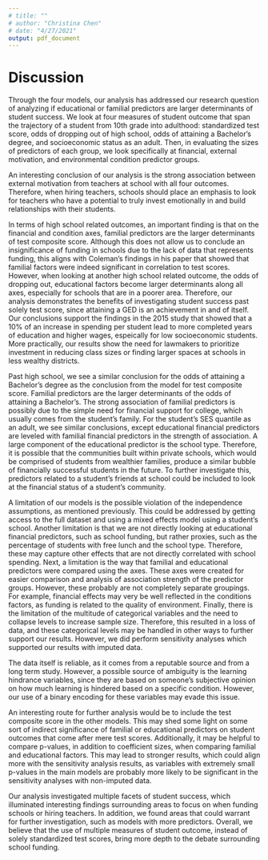 ```yaml
---
# title: ""
# author: "Christina Chen"
# date: "4/27/2021"
output: pdf_document
---
```


# Discussion
Through the four models, our analysis has addressed our research question of analyzing if educational or familial predictors are larger determinants of student success. We look at four measures of student outcome that span the trajectory of a student from 10th grade into adulthood: standardized test score, odds of dropping out of high school, odds of attaining a Bachelor's degree, and socioeconomic status as an adult. Then, in evaluating the sizes of predictors of each group, we look specifically at financial, external motivation, and environmental condition predictor groups.

An interesting conclusion of our analysis is the strong association between external motivation from teachers at school with all four outcomes. Therefore, when hiring teachers, schools should place an emphasis to look for teachers who have a potential to truly invest emotionally in and build relationships with their students. 

In terms of high school related outcomes, an important finding is that on the financial and condition axes, familial predictors are the larger determinants of test composite score. Although this does not allow us to conclude an insignificance of funding in schools due to the lack of data that represents funding, this aligns with Coleman's findings in his paper that showed that familial factors were indeed significant in correlation to test scores. However, when looking at another high school related outcome, the odds of dropping out, educational factors become larger determinants along all axes, especially for schools that are in a poorer area. Therefore, our analysis demonstrates the benefits of investigating student success past solely test score, since attaining a GED is an achievement in and of itself. Our conclusions support the findings in the 2015 study that showed that a 10% of an increase in spending per student lead to more completed years of education and higher wages, espeically for low socioeconomic students. More practically, our results show the need for lawmakers to prioritize investment in reducing class sizes or finding larger spaces at schools in less wealthy districts.

Past high school, we see a similar conclusion for the odds of attaining a Bachelor's degree as the conclusion from the model for test composite score. Familial predictors are the larger determinants of the odds of attaining a Bachelor's. The strong association of familial predictors is possibly due to the simple need for financial support for college, which usually comes from the student's family. For the student's SES quantile as an adult, we see similar conclusions, except educational financial predictors are leveled with familial financial predictors in the strength of association. A large component of the educational predictor is the school type. Therefore, it is possible that the communities built within private schools, which would be comprised of students from wealthier families, produce a similar bubble of financially successful students in the future. To further investigate this, predictors related to a student's friends at school could be included to look at the financial status of a student's community.

A limitation of our models is the possible violation of the independence assumptions, as mentioned previously. This could be addressed by getting access to the full dataset and using a mixed effects model using a student's school. Another limitation is that we are not directly looking at educational financial predictors, such as school funding, but rather proxies, such as the percentage of students with free lunch and the school type. Therefore, these may capture other effects that are not directly correlated with school spending. Next, a limitation is the way that familial and educational predictors were compared using the axes. These axes were created for easier comparison and analysis of association strength of the predictor groups. However, these probably are not completely separate groupings. For example, financial effects may very be well reflected in the conditions factors, as funding is related to the quality of environment. Finally, there is the limitation of the multitude of categorical variables and the need to collapse levels to increase sample size. Therefore, this resulted in a loss of data, and these categorical levels may be handled in other ways to further support our results. However, we did perform sensitivity analyses which supported our results with imputed data.

The data itself is reliable, as it comes from a reputable source and from a long term study. However, a possible source of ambiguity is the learning hindrance variables, since they are based on someone's subjective opinion on how much learning is hindered based on a specific condition. However, our use of a binary encoding for these variables may evade this issue.

An interesting route for further analysis would be to include the test composite score in the other models. This may shed some light on some sort of indirect significance of familial or educational predictors on student outcomes that come after mere test scores. Additionally, it may be helpful to compare p-values, in addition to coefficient sizes, when comparing familial and educational factors. This may lead to stronger results, which could align more with the sensitivity analysis results, as variables with extremely small p-values in the main models are probably more likely to be significant in the sensitivity analyses with non-imputed data.

Our analysis investigated multiple facets of student success, which illuminated interesting findings surrounding areas to focus on when funding schools or hiring teachers. In addition, we found areas that could warrant for further investigation, such as models with more predictors. Overall, we believe that the use of multiple measures of student outcome, instead of solely standardized test scores, bring more depth to the debate surrounding school funding.